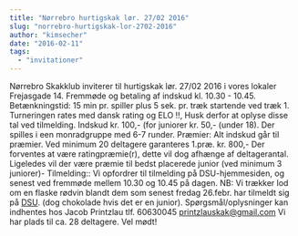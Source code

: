 ```yaml
---
title: "Nørrebro hurtigskak lør. 27/02 2016"
slug: "norrebro-hurtigskak-lor-2702-2016"
author: "kimsecher"
date: "2016-02-11"
tags: 
  - "invitationer"
---
```


Nørrebro Skakklub inviterer til hurtigskak lør. 27/02 2016 i vores lokaler Frejasgade 14. Fremmøde og betaling af indskud kl. 10.30 - 10.45. Betænkningstid: 15 min pr. spiller plus 5 sek. pr. træk startende ved træk 1. Turneringen rates med dansk rating og ELO !!, Husk derfor at oplyse disse tal ved tilmelding. Indskud kr. 100,- (for juniorer kr. 50,- (under 18). Der spilles i een monradgruppe med 6-7 runder. Præmier: Alt indskud går til præmier. Ved minimum 20 deltagere garanteres 1.præ. kr. 800,- Der forventes at være ratingpræmie(r), dette vil dog afhænge af deltagerantal. Ligeledes vil der være præmie til bedst placerede junior (ved minimum 3 juniorer)- Tilmelding:: Vi opfordrer til tilmelding på DSU-hjemmesiden, og senest ved fremmøde mellem 10.30 og 10.45 på dagen. NB: Vi trækker lod om en flaske rødvin blandt dem som senest fredag 26.febr. har tilmeldt sig på [DSU](http://turnering.skak.dk/TournamentActive/Details?tourId=23296). (dog chokolade hvis det er en junior). Spørgsmål/oplysninger kan indhentes hos Jacob Printzlau tlf. 60630045 printzlauskak@gmail.com Vi har plads til ca. 28 deltagere. Vel mødt!

